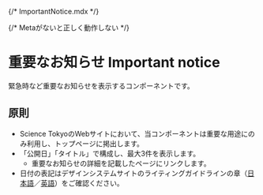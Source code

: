 {/* ImportantNotice.mdx */}


{/* Metaがないと正しく動作しない */}

<Meta title="ImportantNotice" of={ImportantNoticeStories} />

# 重要なお知らせ Important notice

緊急時など重要なお知らせを表示するコンポーネントです。

## 原則

- Science TokyoのWebサイトにおいて、当コンポーネントは重要な用途にのみ利用し、トップページに掲出します。
- 「公開日」「タイトル」で構成し、最大3件を表示します。
	- 重要なお知らせの詳細を記載したページにリンクします。
- 日付の表記はデザインシステムサイトのライティングガイドラインの章（<a href="https://design-system.isct.ac.jp/ja/documents/writing-guidelines/basic-policy/japanese#%E6%95%B0%E5%AD%97%E3%81%AE%E8%A1%A8%E8%A8%98" target="_blank">日本語</a>／<a href="https://design-system.isct.ac.jp/ja/documents/writing-guidelines/basic-policy/english#%E6%95%B0%E5%AD%97%E3%81%AE%E8%A1%A8%E8%A8%98" target="_blank">英語</a>）をご確認ください。

<Canvas />
